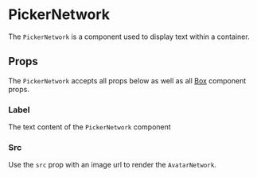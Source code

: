 

# PickerNetwork

The `PickerNetwork` is a component used to display text within a container.

<Canvas>
  <Story id="ui-components-component-library-picker-network-picker-network-stories-js--default-story" />
</Canvas>

## Props

The `PickerNetwork` accepts all props below as well as all [Box](/docs/ui-components-ui-box-box-stories-js--default-story#props) component props.

<ArgsTable of={PickerNetwork} />

### Label

The text content of the `PickerNetwork` component

### Src

Use the `src` prop with an image url to render the `AvatarNetwork`.